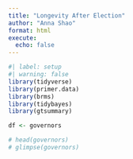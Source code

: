 ```yaml
---
title: "Longevity After Election"
author: "Anna Shao"
format: html
execute:
  echo: false
---
```


```r
#| label: setup
#| warning: false
library(tidyverse)
library(primer.data)
library(brms)
library(tidybayes)
library(gtsummary)
```

```r
df <- governors

# head(governors)
# glimpse(governors)
```

